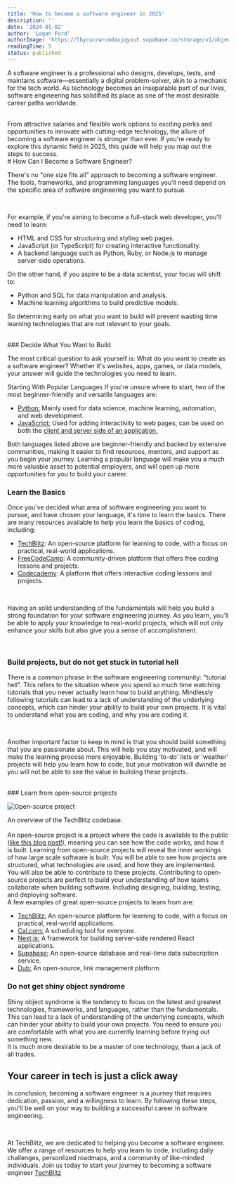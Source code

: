 ```yaml
---
title: 'How to become a software engineer in 2025'
description: ''
date: '2024-01-02'
author: 'Logan Ford'
authorImage: 'https://lbycuccwrcmdaxjqyxut.supabase.co/storage/v1/object/public/user-profile-pictures/3a57d7e8-8b80-483b-93d0-70fe1f06b0c0/logo.png?u=1l5im5h5n6e5'
readingTime: 5
status: published
---
```



A software engineer is a professional who designs, develops, tests, and maintains software—essentially a digital problem-solver, akin to a mechanic for the tech world. As technology becomes an inseparable part of our lives, software engineering has solidified its place as one of the most desirable career paths worldwide.

<br />
From attractive salaries and flexible work options to exciting perks and
opportunities to innovate with cutting-edge technology, the allure of becoming a
software engineer is stronger than ever. If you're ready to explore this dynamic
field in 2025, this guide will help you map out the steps to success.

<br />
# How Can I Become a Software Engineer?

There's no "one size fits all" approach to becoming a software engineer. The tools, frameworks, and programming languages you'll need depend on the specific area of software engineering you want to pursue.

<br />

For example, if you're aiming to become a full-stack web developer, you'll need to learn:

- HTML and CSS for structuring and styling web pages.
- JavaScript (or TypeScript) for creating interactive functionality.
- A backend language such as Python, Ruby, or Node.js to manage server-side operations.

On the other hand, if you aspire to be a data scientist, your focus will shift to:

- Python and SQL for data manipulation and analysis.
- Machine learning algorithms to build predictive models.

So determining early on what you want to build will prevent wasting time learning technologies that are not relevant to your goals.

<br />
### Decide What You Want to Build

The most critical question to ask yourself is: What do you want to create as a software engineer? Whether it's websites, apps, games, or data models, your answer will guide the technologies you need to learn.

Starting With Popular Languages
If you're unsure where to start, two of the most beginner-friendly and versatile languages are:

- <a href="https://www.python.org/" target="_blank" rel="noopener noreferrer" className="text-accent">Python:</a> Mainly used for data science, machine learning, automation, and web
  development.
- <a href="https://www.javascript.com/" target="_blank" rel="noopener noreferrer" className="text-accent">JavaScript:</a> Used for adding interactivity to web pages, can be used on both the 
<a href="https://www.cloudflare.com/en-gb/learning/serverless/glossary/client-side-vs-server-side/" target="_blank" rel="noopener noreferrer" className="text-accent"> client and server side of an application. </a>


Both languages listed above are beginner-friendly and backed by extensive communities, making it easier to find resources, mentors, and support as you begin your journey.
Learning a popular language will make you a much more valuable asset to potential employers, and will open up more opportunities for you to build your career.
<br />
### Learn the Basics

Once you've decided what area of software engineering you want to pursue, and have chosen your language, it's time to learn the basics. 
There are many resources available to help you learn the basics of coding, including:

- <a href="https://techblitz.dev" target="_blank" rel="noopener noreferrer" className="text-accent">TechBlitz</a>: An open-source platform for learning to code, with a focus on practical, real-world applications.
- <a href="https://www.freecodecamp.org/" target="_blank" rel="noopener noreferrer" className="text-accent">FreeCodeCamp</a>: A community-driven platform that offers free coding lessons and projects.
- <a href="https://www.codecademy.com/" target="_blank" rel="noopener noreferrer" className="text-accent">Codecademy</a>: A platform that offers interactive coding lessons and projects.

<br />

Having an solid understanding of the fundamentals will help you build a strong foundation for your software engineering journey. As you learn, you'll be able to apply your knowledge to real-world projects, which will not only enhance your skills but also give you a sense of accomplishment.

<br />

### Build projects, but do not get stuck in tutorial hell
There is a common phrase in the software engineering community: "tutorial hell". This refers to the situation where you spend so much time watching tutorials that you never actually learn how to build anything. Mindlessly following tutorials can lead to a lack of understanding of the underlying concepts, which can hinder your ability to build your own projects. 
It is vital to understand what you are coding, and why you are coding it. 

<br />

Another important factor to keep in mind is that you should build something that you are passionate about. This will help you stay motivated, and will make the learning process more enjoyable. Building 'to-do' lists or 'weather' projects will help you learn how to code, but your motivation will dwindle as you will not be able to see the value in building these projects.

<br />
### Learn from open-source projects

<br />

![Open-source project](https://imagedelivery.net/RPVheCSpWezce6eSPuR6Rw/eeb29531-5e5a-4a85-8f8d-f0ff03da9700/public)
<div className="text-center text-xs mt-2">
  An overview of the TechBlitz codebase.
</div>

<br/>
An open-source project is a project where the code is available to the public (<a href="https://github.com/techblitzdev/TechBlitz/pull/350" target="_blank" rel="noopener noreferrer" className="text-accent">like this blog post!</a>), meaning you can see how the code works, and how it is built. 
Learning from open-source projects will reveal the inner workings of how large scale software is built. You will be able to see how projects are structured, what technologies are used, and how they are implemented.

<br />
You will also be able to contribute to these projects. Contributing to open-source projects are perfect to build your understanding of how teams collaborate when building software. Including designing, building, testing, and deploying software.

<br />
A few examples of great open-source projects to learn from are:

- <a href="https://git.new/blitz" target="_blank" rel="noopener noreferrer" className="text-accent">TechBlitz:</a> An open-source platform for learning to code, with a focus on practical, real-world applications.
- <a href="https://cal.com/" target="_blank" rel="noopener noreferrer" className="text-accent">Cal.com:</a> A scheduling tool for everyone.
- <a href="https://nextjs.org/" target="_blank" rel="noopener noreferrer" className="text-accent">Next.js:</a> A framework for building server-side rendered React applications.
- <a href="https://supabase.com/" target="_blank" rel="noopener noreferrer" className="text-accent">Supabase:</a> An open-source database and real-time data subscription service.
- <a href="https://dub.co/" target="_blank" rel="noopener noreferrer" className="text-accent">Dub:</a> An open-source, link management platform.

### Do not get shiny object syndrome

Shiny object syndrome is the tendency to focus on the latest and greatest technologies, frameworks, and languages, rather than the fundamentals. This can lead to a lack of understanding of the underlying concepts, which can hinder your ability to build your own projects.
You need to ensure you are comfortable with what you are currently learning before trying out something new. 
<br />
It is much more desirable to be a master of one technology, than a jack of all trades.

## Your career in tech is just a click away

In conclusion, becoming a software engineer is a journey that requires dedication, passion, and a willingness to learn. By following these steps, you'll be well on your way to building a successful career in software engineering.

<br />

At TechBlitz, we are dedicated to helping you become a software engineer. We offer a range of resources to help you learn to code, including daily challenges, personlized roadmaps, and a community of like-minded individuals. Join us today to start your journey to becoming a software engineer <a href="https://techblitz.dev/signup" rel="noopener noreferrer" className="text-accent">TechBlitz</a>

<div className="mt-10">
  <CallToActionBlock
    title="Learn more code, in less time"
    description="Join TechBlitz today to level up your coding skills"
    leftCta={{
      title: 'Get Started',
      href: '/signup',
    }}
  />
</div>
